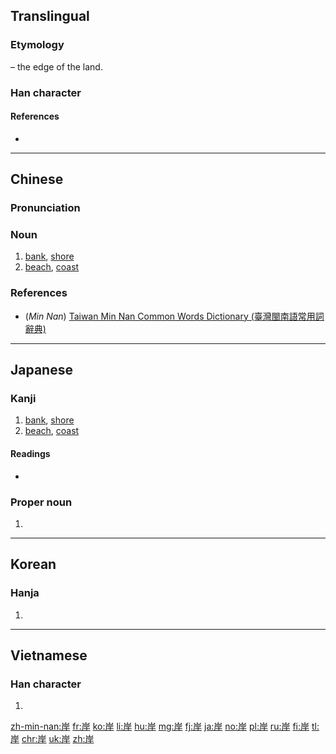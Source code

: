 {{also|㟁|𡶜|崖}}
==Translingual==
===Etymology===
{{Han compound|屵|t1=cliff|干|ls=psc|c1=s|c2=p}} – the edge of the land.

===Han character===
{{Han char|rn=46|rad=山|as=05|sn=8|four=22241|canj=UMMJ|ids=⿱山厈}}

====References====
* {{Han ref|kx=0310.030|dkj=08009|dj=0610.070|hdz=10766.040|uh=5CB8|ud=23736|bh=A9A4|bd=43428}}

----

==Chinese==
{{zh-forms}}

===Pronunciation===
{{zh-pron
|m=àn
|c=ngon6
|h=
|mn=hoāⁿ/gān
|mn_note=hoāⁿ - vernacular, gān - literary
|w=
|mc=y
|oc=y
|ma=
|cat=n
}}

===Noun===
{{zh-noun|t}}

# [[bank]], [[shore]]
# [[beach]], [[coast]]

===References===
*(''Min Nan'') [http://twblg.dict.edu.tw/holodict_new/result_detail.jsp?n_no=3830&curpage=1&sample=%E5%B2%B8&radiobutton=1&querytarget=1&limit=20&pagenum=1&rowcount=17 Taiwan Min Nan Common Words Dictionary (臺灣閩南語常用詞辭典)]

----

==Japanese==

===Kanji===
{{ja-kanji|grade=3|rs=山05}}

# [[bank]], [[shore]]
# [[beach]], [[coast]]

====Readings====
* {{ja-readings|goon=[[がん]] (gan)|kanon=[[がん]] (gan)|kun=[[きし]] (kishi)}}

===Proper noun===
{{ja-pos|きし|proper}}

# {{surname|lang=ja|sort=きし}}

----

==Korean==

===Hanja===
{{ko-hanja|hangeul=안|rv=an|mr=an|y=an}}

# {{defn|lang=ko|sort=山05}}

----

==Vietnamese==

===Han character===
{{vi-hantu|[[ngàn]], [[ngan]], [[ngạn]]|rs=山05}}

# {{defn|lang=vi|sort=山05}}

[[zh-min-nan:岸]]
[[fr:岸]]
[[ko:岸]]
[[li:岸]]
[[hu:岸]]
[[mg:岸]]
[[fj:岸]]
[[ja:岸]]
[[no:岸]]
[[pl:岸]]
[[ru:岸]]
[[fi:岸]]
[[tl:岸]]
[[chr:岸]]
[[uk:岸]]
[[zh:岸]]